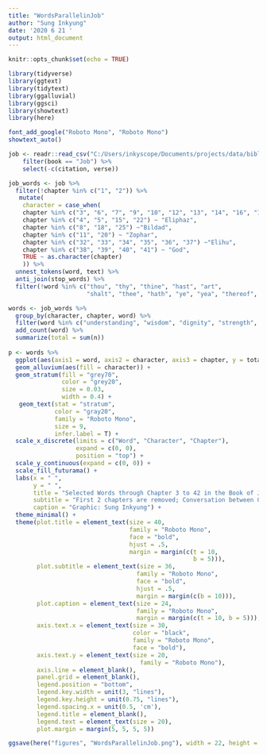 ```yaml
---
title: "WordsParallelinJob"
author: "Sung Inkyung"
date: '2020 6 21 '
output: html_document
---
```


```r
knitr::opts_chunk$set(echo = TRUE)
```

```r
library(tidyverse)
library(ggtext)
library(tidytext)
library(ggalluvial)
library(ggsci)
library(showtext)
library(here)

font_add_google("Roboto Mono", "Roboto Mono")
showtext_auto()

```


```r
job <- readr::read_csv("C:/Users/inkyscope/Documents/projects/data/bible_kjv_new.csv") %>% 
    filter(book == "Job") %>% 
    select(-c(citation, verse)) 

job_words <- job %>% 
  filter(!chapter %in% c("1", "2")) %>% 
   mutate(
    character = case_when(
    chapter %in% c("3", "6", "7", "9", "10", "12", "13", "14", "16", "17", "19", "21", "23", "24", "26", "27", "28", "29", "30", "31", "42") ~ "Job",
    chapter %in% c("4", "5", "15", "22") ~ "Eliphaz",
    chapter %in% c("8", "18", "25") ~"Bildad",
    chapter %in% c("11", "20") ~ "Zophar",
    chapter %in% c("32", "33", "34", "35", "36", "37") ~"Elihu",
    chapter %in% c("38", "39", "40", "41") ~ "God",
    TRUE ~ as.character(chapter)
    )) %>% 
  unnest_tokens(word, text) %>%
  anti_join(stop_words) %>%
  filter(!word %in% c("thou", "thy", "thine", "hast", "art",
                      "shalt", "thee", "hath", "ye", "yea", "thereof", "job", "god", "day", "doth", "canst", "cometh", "wilt", "dost", "wherefore", "shouldest", "lo", "uz")) 
```


```r
words <- job_words %>% 
  group_by(character, chapter, word) %>% 
  filter(word %in% c("understanding", "wisdom", "dignity", "strength", "righteous", "words")) %>% 
  add_count(word) %>% 
  summarize(total = sum(n))
  
p <- words %>% 
  ggplot(aes(axis1 = word, axis2 = character, axis3 = chapter, y = total)) +
  geom_alluvium(aes(fill = character)) +
  geom_stratum(fill = "grey70", 
               color = "grey20", 
               size = 0.03, 
               width = 0.4) +
   geom_text(stat = "stratum", 
             color = "gray20",
             family = "Roboto Mono",
             size = 9,
             infer.label = T) +
  scale_x_discrete(limits = c("Word", "Character", "Chapter"),
                   expand = c(0, 0),
                   position = "top") +
  scale_y_continuous(expand = c(0, 0)) +
  scale_fill_futurama() +
  labs(x = " ",
       y = " ",
       title = "Selected Words through Chapter 3 to 42 in the Book of Job",
       subtitle = "First 2 chapters are removed; Conversation between God and Satan",
       caption = "Graphic: Sung Inkyung") +
  theme_minimal() +
  theme(plot.title = element_text(size = 40,
                                  family = "Roboto Mono",
                                  face = "bold",
                                  hjust = .5,
                                  margin = margin(c(t = 10,
                                                    b = 5))),
        plot.subtitle = element_text(size = 36,
                                    family = "Roboto Mono",
                                    face = "bold",
                                    hjust = .5,
                                    margin = margin(c(b = 10))),
        plot.caption = element_text(size = 24,
                                    family = "Roboto Mono",
                                    margin = margin(c(t = 10, b = 5))),
        axis.text.x = element_text(size = 30, 
                                   color = "black", 
                                   family = "Roboto Mono",
                                   face = "bold"),
        axis.text.y = element_text(size = 20, 
                                     family = "Roboto Mono"),
        axis.line = element_blank(),
        panel.grid = element_blank(),
        legend.position = "bottom",
        legend.key.width = unit(3, "lines"),
        legend.key.height = unit(0.75, "lines"),
        legend.spacing.x = unit(0.5, 'cm'),
        legend.title = element_blank(),
        legend.text = element_text(size = 20),
        plot.margin = margin(5, 5, 5, 5))

ggsave(here("figures", "WordsParallelinJob.png"), width = 22, height = 20, units = "cm")
```
